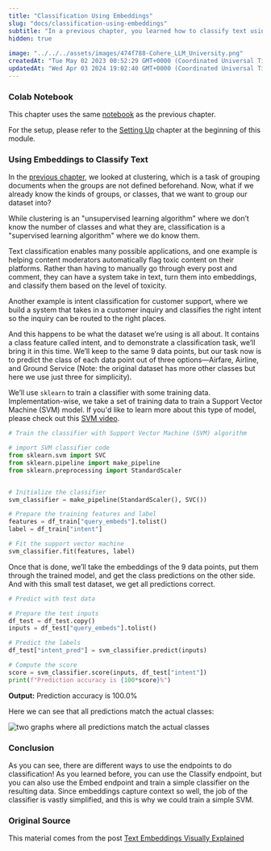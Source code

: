 ```yaml
---
title: "Classification Using Embeddings"
slug: "docs/classification-using-embeddings"
subtitle: "In a previous chapter, you learned how to classify text using the Classify endpoint. However, there are more ways to classify text, and one of them is using embeddings! In this chapter you'll learn how."
hidden: true
 
image: "../../../assets/images/474f788-Cohere_LLM_University.png"
createdAt: "Tue May 02 2023 00:52:29 GMT+0000 (Coordinated Universal Time)"
updatedAt: "Wed Apr 03 2024 19:02:40 GMT+0000 (Coordinated Universal Time)"
---
```

### Colab Notebook

This chapter uses the same [notebook](https://github.com/cohere-ai/cohere-developer-experience/blob/main/notebooks/llmu/Visualizing_Text_Embeddings.ipynb) as the previous chapter.

For the setup, please refer to the <a target="_blank" href="/docs/setting-up">Setting Up</a> chapter at the beginning of this module.

### Using Embeddings to Classify Text

In the <a target="_blank" href="/docs/clustering-using-embeddings">previous chapter</a>, we looked at clustering, which is a task of grouping documents when the groups are not defined beforehand. Now, what if we already know the kinds of groups, or classes, that we want to group our dataset into?

While clustering is an "unsupervised learning algorithm" where we don’t know the number of classes and what they are, classification is a "supervised learning algorithm" where we do know them.

Text classification enables many possible applications, and one example is helping content moderators automatically flag toxic content on their platforms. Rather than having to manually go through every post and comment, they can have a system take in text, turn them into embeddings, and classify them based on the level of toxicity.

Another example is intent classification for customer support, where we build a system that takes in a customer inquiry and classifies the right intent so the inquiry can be routed to the right places.

And this happens to be what the dataset we’re using is all about. It contains a class feature called intent, and to demonstrate a classification task, we’ll bring it in this time. We’ll keep to the same 9 data points, but our task now is to predict the class of each data point out of three options—Airfare, Airline, and Ground Service (Note: the original dataset has more other classes but here we use just three for simplicity).

We’ll use `sklearn` to train a classifier with some training data. Implementation-wise, we take a set of training data to train a Support Vector Machine (SVM) model. If you'd like to learn more about this type of model, please check out this <a target="_blank" href="https://www.youtube.com/watch?v=Lpr__X8zuE8">SVM video</a>.

```python PYTHON
# Train the classifier with Support Vector Machine (SVM) algorithm

# import SVM classifier code
from sklearn.svm import SVC
from sklearn.pipeline import make_pipeline
from sklearn.preprocessing import StandardScaler


# Initialize the classifier
svm_classifier = make_pipeline(StandardScaler(), SVC())

# Prepare the training features and label
features = df_train["query_embeds"].tolist()
label = df_train["intent"]

# Fit the support vector machine
svm_classifier.fit(features, label)
```

Once that is done, we’ll take the embeddings of the 9 data points, put them through the trained model, and get the class predictions on the other side. And with this small test dataset, we get all predictions correct.

```python PYTHON
# Predict with test data

# Prepare the test inputs
df_test = df_test.copy()
inputs = df_test["query_embeds"].tolist()

# Predict the labels
df_test["intent_pred"] = svm_classifier.predict(inputs)

# Compute the score
score = svm_classifier.score(inputs, df_test["intent"])
print(f"Prediction accuracy is {100*score}%")
```

**Output:** Prediction accuracy is 100.0%

Here we can see that all predictions match the actual classes:


<img src='../../../assets/images/bc5cfb4-image.png' alt='two graphs where all predictions match the actual classes' />

### Conclusion

As you can see, there are different ways to use the endpoints to do classification! As you learned before, you can use the Classify endpoint, but you can also use the Embed endpoint and train a simple classifier on the resulting data. Since embeddings capture context so well, the job of the classifier is vastly simplified, and this is why we could train a simple SVM.

### Original Source

This material comes from the post <a target="_blank" href="https://cohere.com/llmu/text-embeddings/">Text Embeddings Visually Explained</a>

